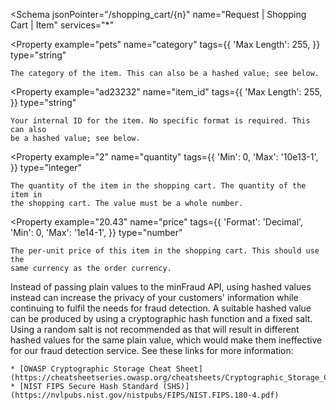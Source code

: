 <Schema
  jsonPointer="/shopping_cart/{n}"
  name="Request | Shopping Cart | Item"
  services="*"
>
  <Property
    example="pets"
    name="category"
    tags={{
      'Max Length': 255,
    }}
    type="string"
  >
    The category of the item. This can also be a hashed value; see below.
  </Property>

  <Property
    example="ad23232"
    name="item_id"
    tags={{
      'Max Length': 255,
    }}
    type="string"
  >
    Your internal ID for the item. No specific format is required. This can also
    be a hashed value; see below.
  </Property>

  <Property
    example="2"
    name="quantity"
    tags={{
      'Min': 0,
      'Max': '10e13-1',
    }}
    type="integer"
  >
    The quantity of the item in the shopping cart. The quantity of the item in
    the shopping cart. The value must be a whole number.
  </Property>

  <Property
    example="20.43"
    name="price"
    tags={{
      'Format': 'Decimal',
      'Min': 0,
      'Max': '1e14-1',
    }}
    type="number"
  >
    The per-unit price of this item in the shopping cart. This should use the
    same currency as the order currency.
  </Property>

  <Footnote>
    Instead of passing plain values to the minFraud API, using hashed values
    instead can increase the privacy of your customers' information while
    continuing to fulfil the needs for fraud detection. A suitable hashed value
    can be produced by using a cryptographic hash function and a fixed salt. Using
    a random salt is not recommended as that will result in different hashed
    values for the same plain value, which would make them ineffective for our
    fraud detection service. See these links for more information:

    * [OWASP Cryptographic Storage Cheat Sheet](https://cheatsheetseries.owasp.org/cheatsheets/Cryptographic_Storage_Cheat_Sheet.html)
    * [NIST FIPS Secure Hash Standard (SHS)](https://nvlpubs.nist.gov/nistpubs/FIPS/NIST.FIPS.180-4.pdf)
  </Footnote>
</Schema>
